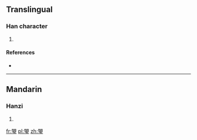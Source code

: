 ==Translingual==

===Han character===
{{Han char|rn=96|rad=玉|as=09|sn=13|four=|canj=日月一土戈 (ABMGI)}}

# {{defn|Han|sort=玉09}}

====References====
* {{Han ref|kx=0734.140|dkj=21053|hdz=21125.010|uh=741E|ud=29726}}

----

==Mandarin==

===Hanzi===
{{cmn-hanzi|pin=[[shèng]] ([[sheng4]])|wg=sheng<sup>4</sup>}}

# {{defn|lang=cmn|sort=玉09}}

[[fr:琞]]
[[pl:琞]]
[[zh:琞]]